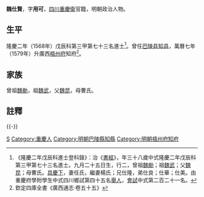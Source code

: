 {{明清人物信息框
| 姓名 = 魏仕賢
| 原名 =
| 圖片名稱= 
| 圖片大小 =
| 圖片說明 = 
| 最高職務 =
| 國家 = 大明 
| 爵位 =
| 籍貫 = [[四川|四川]][[重慶衛|重慶衛]]
| 族裔 = 
| 字號 = 字用可
| 諡號 =
| 出生日期 = 九月二十五日
| 出生地點 =
| 逝世日期 = 卒年不詳
| 逝世地點 =
| 墓葬 =
| 配偶 = 任氏、楊氏　
| 親屬 = 
| 出身 =
* 隆慶二年戊辰科同進士出身
| 經歷 =
| 著作 =  
}}
'''魏仕賢'''{{BD|1531年||？年||}}，字'''用可'''，[[四川|四川]][[重慶衛|重慶衛]]官籍，明朝政治人物。

==生平==
隆慶二年（1568年）戊辰科第三甲第七十三名進士<ref>《隆慶二年戊辰科進士登科錄》：治《[[書經|書經]]》，年三十八歲中式隆慶二年戊辰科第三甲第七十三名進士。九月二十五日生，行二，曾祖[[魏勛|魏勛]]；祖[[魏武|魏武]]；父[[魏昆|魏昆]]；母曹氏。[[具慶下|具慶下]]，妻任氏，繼妻楊氏；兄仕隆，弟仕良；仕華；仕美。由重慶府學附學生中式四川鄉試第四十五名[[舉人|舉人]]，[[會試|會試]]中式第二百二十一名。</ref>。曾任[[巴陵县|巴陵县]][[知县|知县]]，萬曆七年（1579年）升廣西[[梧州府|梧州府]]知府<ref>欽定四庫全書《廣西通志·卷五十五》</ref>。

==家族==
曾祖[[魏勛|魏勛]]，祖[[魏武|魏武]]，父[[魏昆|魏昆]]，母曹氏。

==註釋==
{{reflist}}

{{-}}
{{start box}}
{{s-off}}
{{succession box|[[熊瑞|熊　瑞]]|[[邹通|邹　通]]|[[廣西承宣佈政使司|廣西]][[梧州府|梧州府]][[知府|知府]]|<small>萬曆七年（1579年）上任</small>}}
{{end box}}

{{隆慶二年戊辰科殿试金榜}}

{{Authority control}}

{{DEFAULTSORT:Wei魏}}
[[Category:魏姓|S]]
[[Category:重慶人|Category:重慶人]]
[[Category:明朝巴陵縣知縣|Category:明朝巴陵縣知縣]]
[[Category:明朝梧州府知府|Category:明朝梧州府知府]]